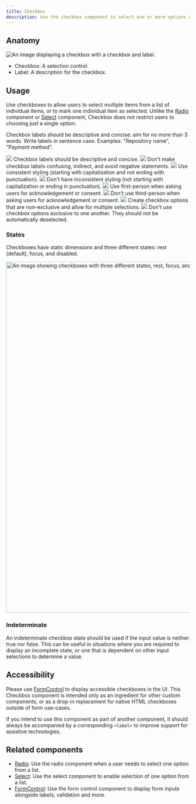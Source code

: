 ```yaml
---
title: Checkbox
description: Use the checkbox component to select one or more options of a limited number of choices.
---
```




## Anatomy

![An image displaying a checkbox with a checkbox and label.](https://github.com/primer/brand/assets/131988618/17a014ae-8d5f-4c52-890e-ecc49715da2b)

- Checkbox: A selection control.
- Label: A description for the checkbox. 

## Usage

Use checkboxes to allow users to select multiple items from a list of individual items, or to mark one individual item as selected. Unlike the [Radio](/components/Radio) component or [Select](/components/Select) component, Checkbox does not restrict users to choosing just a single option. 

Checkbox labels should be descriptive and concise: aim for no more than 3 words. Write labels in sentence case. Examples: "Repository name", "Payment method".

<DoDontContainer>
  <Do>
    <img src="https://github.com/primer/brand/assets/131988618/3732b682-cc61-425a-85ad-be87ee944be0" />
    <Caption>
        Checkbox labels should be descriptive and concise. 
    </Caption>
  </Do>
  <Dont>
    <img src="https://github.com/primer/brand/assets/131988618/afcba2b2-2754-40ec-9337-2734470faf08" />
    <Caption>
        Don't make checkbox labels confusing, indirect, and avoid negative statements. 
    </Caption>
  </Dont>
</DoDontContainer>

<DoDontContainer>
  <Do>
    <img src="https://github.com/primer/brand/assets/131988618/a09bfb8f-7c7e-466a-8abc-e527cdce7d9b" />
    <Caption>
        Use consistent styling (starting with capitalization and not ending with punctuation).
    </Caption>
  </Do>
  <Dont>
    <img src="https://github.com/primer/brand/assets/131988618/bf9feff5-bbdb-4414-8152-024652924a74" />
    <Caption>
        Don't have inconsistent styling (not starting with capitalization or ending in punctuation).
    </Caption>
  </Dont>
</DoDontContainer>

<DoDontContainer>
  <Do>
    <img src="https://github.com/primer/brand/assets/131988618/43ae7520-8d25-43bc-b891-1e1abaebf44c" />
    <Caption>
        Use first-person when asking users for acknowledgement or consent.
    </Caption>
  </Do>
  <Dont>
    <img src="https://github.com/primer/brand/assets/131988618/7225b935-b05d-46ef-9374-76a8404e8ebd" />
    <Caption>
        Don't use third-person when asking users for acknowledgement or consent.
    </Caption>
  </Dont>
</DoDontContainer>

<DoDontContainer>
  <Do>
    <img src="https://github.com/primer/brand/assets/131988618/eecb8764-453d-474f-9e34-21d95c9aadef" />
    <Caption>
        Create checkbox options that are non-exclusive and allow for multiple selections. 
    </Caption>
  </Do>
  <Dont>
    <img src="https://github.com/primer/brand/assets/131988618/9566ff9c-68e8-428e-967f-969edbd47139" />
    <Caption>
        Don't use checkbox options exclusive to one another. They should not be automatically deselected. 
    </Caption>
  </Dont>
</DoDontContainer>

### States

Checkboxes have static dimensions and three different states: rest (default), focus, and disabled.

<img
  width="960"
  alt="An image showing checkboxes with three different states, rest, focus, and disabled."
  src="https://user-images.githubusercontent.com/586552/204882576-5b698ce7-c471-4f4e-9f33-c861842f5743.png"
/>

### Indeterminate

An indeterminate checkbox state should be used if the input value is neither true nor false. This can be useful in situations where you are required to display an incomplete state, or one that is dependent on other input selections to determine a value.

## Accessibility 

Please use [FormControl](/components/FormControl) to display accessible checkboxes in the UI. This Checkbox component is intended only as an ingredient for other custom components, or as a drop-in replacement for native HTML checkboxes outside of form use-cases.

If you intend to use this component as part of another component, it should always be accompanied by a corresponding `<label>` to improve support for assistive technologies.

## Related components

- [Radio](/components/Radio): Use the radio component when a user needs to select one option from a list.
- [Select](/components/Select): Use the select component to enable selection of one option from a list.
- [FormControl](/components/FormControl): Use the form control component to display form inputs alongside labels, validation and more.
